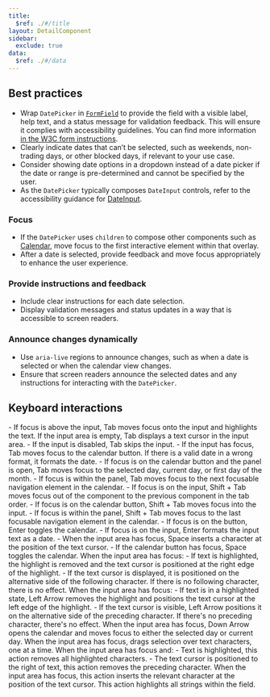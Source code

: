 ```yaml
---
title:
  $ref: ./#/title
layout: DetailComponent
sidebar:
  exclude: true
data:
  $ref: ./#/data
---
```


## Best practices

- Wrap `DatePicker` in [`FormField`](/salt/components/form-field) to provide the field with a visible label, help text, and a status message for validation feedback. This will ensure it complies with accessibility guidelines. You can find more information [in the W3C form instructions](https://www.w3.org/WAI/tutorials/forms/instructions/).
- Clearly indicate dates that can’t be selected, such as weekends, non-trading days, or other blocked days, if relevant to your use case.
- Consider showing date options in a dropdown instead of a date picker if the date or range is pre-determined and cannot be specified by the user.
- As the `DatePicker` typically composes `DateInput` controls, refer to the accessibility guidance for [DateInput](../date-input/accessibility).

### Focus

- If the `DatePicker` uses `children` to compose other components such as [Calendar](../Calendar), move focus to the first interactive element within that overlay.
- After a date is selected, provide feedback and move focus appropriately to enhance the user experience.

### Provide instructions and feedback

- Include clear instructions for each date selection.
- Display validation messages and status updates in a way that is accessible to screen readers.

### Announce changes dynamically

- Use `aria-live` regions to announce changes, such as when a date is selected or when the calendar view changes.
- Ensure that screen readers announce the selected dates and any instructions for interacting with the `DatePicker`.

## Keyboard interactions

<KeyboardControls>
  <KeyboardControl keyOrCombos="Tab">
    - If focus is above the input, Tab moves focus onto the input and highlights
    the text. If the input area is empty, Tab displays a text cursor in the
    input area. - If the input is disabled, Tab skips the input. - If the input
    has focus, Tab moves focus to the calendar button. If there is a valid date
    in a wrong format, it formats the date. - If focus is on the calendar button
    and the panel is open, Tab moves focus to the selected day, current day, or
    first day of the month. - If focus is within the panel, Tab moves focus to
    the next focusable navigation element in the calendar.
  </KeyboardControl>
  <KeyboardControl keyOrCombos="Shift + Tab">
    - If focus is on the input, Shift + Tab moves focus out of the component to
    the previous component in the tab order. - If focus is on the calendar
    button, Shift + Tab moves focus into the input. - If focus is within the
    panel, Shift + Tab moves focus to the last focusable navigation element in
    the calendar.
  </KeyboardControl>
  <KeyboardControl keyOrCombos="Enter">
    - If focus is on the button, Enter toggles the calendar. - If focus is on
    the input, Enter formats the input text as a date.
  </KeyboardControl>
  <KeyboardControl keyOrCombos="Space">
    - When the input area has focus, Space inserts a character at the position
    of the text cursor. - If the calendar button has focus, Space toggles the
    calendar.
  </KeyboardControl>
  <KeyboardControl keyOrCombos="Right Arrow">
    When the input area has focus: - If text is highlighted, the highlight is
    removed and the text cursor is positioned at the right edge of the
    highlight. - If the text cursor is displayed, it is positioned on the
    alternative side of the following character. If there is no following
    character, there is no effect.
  </KeyboardControl>
  <KeyboardControl keyOrCombos="Left Arrow">
    When the input area has focus: - If text is in a highlighted state, Left
    Arrow removes the highlight and positions the text cursor at the left edge
    of the highlight. - If the text cursor is visible, Left Arrow positions it
    on the alternative side of the preceding character. If there's no preceding
    character, there's no effect.
  </KeyboardControl>
  <KeyboardControl keyOrCombos="Down Arrow">
    When the input area has focus, Down Arrow opens the calendar and moves focus
    to either the selected day or current day.
  </KeyboardControl>
  <KeyboardControl keyOrCombos="Shift + Left Arrow / Shift + Right Arrow">
    When the input area has focus, drags selection over text characters, one at
    a time.
  </KeyboardControl>
  <KeyboardControl keyOrCombos="Backspace">
    When the input area has focus and: - Text is highlighted, this action
    removes all highlighted characters. - The text cursor is positioned to the
    right of text, this action removes the preceding character.
  </KeyboardControl>
  <KeyboardControl keyOrCombos="Alphanumeric/Special keys">
    When the input area has focus, this action inserts the relevant character at
    the position of the text cursor.
  </KeyboardControl>
  <KeyboardControl keyOrCombos="Control + A / Command + A">
    This action highlights all strings within the field.
  </KeyboardControl>
</KeyboardControls>
